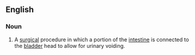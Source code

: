 ==English==

===Noun===
{{en-noun|head=[[augmentation]] [[cystoplasty]]|augmentation cystoplasties}}

# {{context|medicine|lang=en}} A [[surgical]] procedure in which a portion of the [[intestine]] is connected to the [[bladder]] head to allow for urinary voiding.